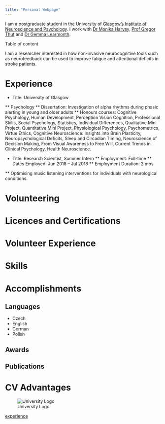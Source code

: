 ```yaml
---
title: "Personal Webpage"
---
```

I am a postgraduate student in the University of [Glasgow’s Institute of Neuroscience and Psychology](https://www.gla.ac.uk/researchinstitutes/neurosciencepsychology/). I work with [Dr Monika Harvey](https://www.gla.ac.uk/schools/psychology/staff/monikaharvey/), [Prof Gregor Thut](https://www.gla.ac.uk/researchinstitutes/neurosciencepsychology/staff/gregorthut/) and [Dr Gemma Learmonth](https://gemmalearmonth.com/).

Table of content

I am a researcher interested in how non-invasive neurocognitive tools such as neurofeedback can be used to improve fatigue and attentional deficits in stroke patients.

# Experience

* Title: University of Glasgow

** Psychology
** Dissertation: Investigation of alpha rhythms during phasic alerting in young and older adults
** Honours courses: Cognitive Psychology, Human Development, Perception Vision Cognition, Professional Skills, Social Psychology, Statistics, Individual Differences, Qualitative Mini Project, Quantitative Mini Project, Physiological Psychology, Psychometrics, Virtue Ethics, Cognitive Neuroscience: Insights into Brain Plasticity, Neuropsychological Deficits, Sleep and Circadian Timing, Neuroscience of Decision Making, From Visual Awareness to Free Will, Current Trends in Clinical Psychology, Health Neuroscience.

* Title: Research Scientist, Summer Intern
** Employment: Full-time
** Dates Employed: Jun 2018 – Jul 2018
** Employment Duration: 2 mos

** Optimising music listening interventions for individuals with neurological conditions.

# Volunteering

# Licences and Certifications

# Volunteer Experience

# Skills

# Accomplishments

## Languages

* Czech
* English
* German
* Polish

## Awards

## Publications

# CV Advantages

![University Logo](images/logo.png)

[experience](experience.html)